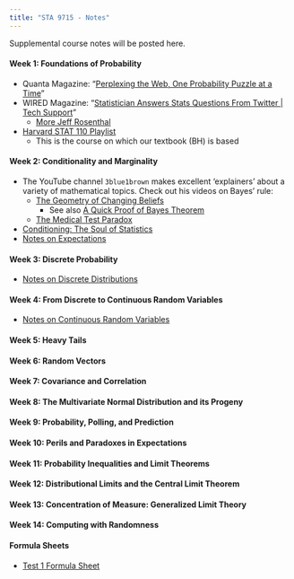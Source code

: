 ```yaml
---
title: "STA 9715 - Notes"
---
```


Supplemental course notes will be posted here.

#### Week 1: Foundations of Probability

- Quanta Magazine: "[Perplexing the Web, One Probability Puzzle at a Time](https://www.quantamagazine.org/perplexing-the-web-one-probability-puzzle-at-a-time-20240829/)"
- WIRED Magazine: "[Statistician Answers Stats Questions From Twitter 
| Tech Support](https://www.youtube.com/watch?v=QW3KRaz4aI4)"
  - [More Jeff Rosenthal](https://www.youtube.com/watch?v=GNX7cRhWVi0)
- [Harvard STAT 110 Playlist](https://www.youtube.com/playlist?list=PL2SOU6wwxB0uwwH80KTQ6ht66KWxbzTIo)
  - This is the course on which our textbook (BH) is based

#### Week 2: Conditionality and Marginality

- The YouTube channel `3blue1brown` makes excellent 'explainers' about a variety
  of mathematical topics. Check out his videos on Bayes' rule: 
  - [The Geometry of Changing Beliefs](https://www.youtube.com/watch?v=HZGCoVF3YvM)
    - See also [A Quick Proof of Bayes Theorem](https://www.youtube.com/watch?v=U_85TaXbeIo)
  - [The Medical Test Paradox](https://www.youtube.com/watch?v=lG4VkPoG3ko&)
- [Conditioning: The Soul of Statistics](https://www.youtube.com/watch?v=dzFf3r1yph8)
- [Notes on Expectations](./notes/expectations.html)

#### Week 3: Discrete Probability

- [Notes on Discrete Distributions](./notes/discrete_distributions.html)

#### Week 4: From Discrete to Continuous Random Variables


- [Notes on Continuous Random Variables](./notes/continuous_rvs.html)


#### Week 5: Heavy Tails

#### Week 6: Random Vectors

#### Week 7: Covariance and Correlation

#### Week 8: The Multivariate Normal Distribution and its Progeny

#### Week 9: Probability, Polling, and Prediction

#### Week 10: Perils and Paradoxes in Expectations

#### Week 11: Probability Inequalities and Limit Theorems

#### Week 12: Distributional Limits and the Central Limit Theorem

#### Week 13: Concentration of Measure: Generalized Limit Theory

#### Week 14: Computing with Randomness

#### Formula Sheets

- [Test 1 Formula Sheet](./notes/FormulaSheet_Test1.pdf)


